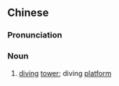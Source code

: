 ==Chinese==
{{zh-forms|s=跳台|t2=跳台}}

===Pronunciation===
{{zh-pron
|m=tiàotái
|c=tiu3 toi4
|mn=qz,xm,zz:thiàu-tâi
|cat=n
}}

===Noun===
{{zh-noun}}

# [[diving]] [[tower]]; diving [[platform]]